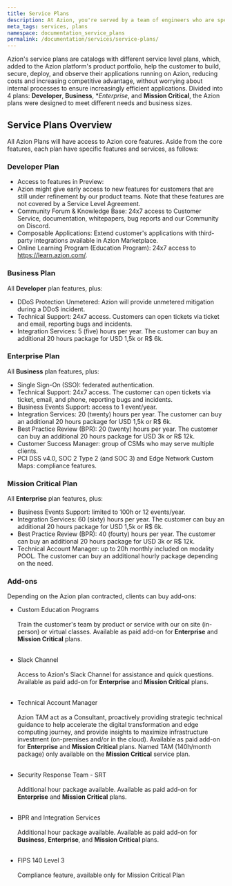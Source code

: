 ```yaml
---
title: Service Plans
description: At Azion, you're served by a team of engineers who are specialized in performance, security, high availability, and scalability of content, web applications, and APIs, especially in mission-critical environments.
meta_tags: services, plans
namespace: documentation_service_plans
permalink: /documentation/services/service-plans/
---
```


Azion's service plans are catalogs with different service level plans, which, added to the Azion platform's product portfolio, help the customer to build, secure, deploy, and observe their applications running on Azion, reducing costs and increasing competitive advantage, without worrying about internal processes to ensure increasingly efficient applications. Divided into 4 plans: **Developer**, **Business**, **Enterprise*, and **Mission Critical**, the Azion plans were designed to meet different needs and business sizes.

## Service Plans Overview

All Azion Plans will have access to Azion core features. Aside from the core features, each plan have specific features and services, as follows:

### Developer Plan

- Access to features in Preview:
- Azion might give early access to new features for customers that are still under refinement by our product teams. Note that these features are not covered by a Service Level Agreement.
- Community Forum & Knowledge Base: 24x7 access to Customer Service, documentation, whitepapers, bug reports and our Community on Discord.	
- Composable Applications: Extend customer's applications with third-party integrations available in Azion Marketplace.
- Online Learning Program (Education Program): 24x7 access to https://learn.azion.com/.

### Business Plan

All **Developer** plan features, plus:

- DDoS Protection Unmetered: Azion will provide unmetered mitigation during a DDoS incident.
- Technical Support: 24x7 access. Customers can open tickets via ticket and email, reporting bugs and incidents.
- Integration Services: 5 (five) hours per year. The customer can buy an additional 20 hours package for USD 1,5k or R$ 6k.

### Enterprise Plan

All **Business** plan features, plus:

- Single Sign-On (SSO): federated authentication.
- Technical Support: 24x7 access. The customer can open tickets via ticket, email, and phone, reporting bugs and incidents.
- Business Events Support: access to 1 event/year.
- Integration Services: 20 (twenty) hours per year. The customer can buy an additional 20 hours package for USD 1,5k or R$ 6k.
- Best Practice Review (BPR): 20 (twenty) hours per year. The customer can buy an additional 20 hours package for USD 3k or R$ 12k.
- Customer Success Manager: group of CSMs who may serve multiple clients.
- PCI DSS v4.0, SOC 2 Type 2 (and SOC 3) and Edge Network Custom Maps: compliance features.

### Mission Critical Plan

All **Enterprise** plan features, plus:

- Business Events Support: limited to 100h or 12 events/year.
- Integration Services: 60 (sixty) hours per year. The customer can buy an additional 20 hours package for USD 1,5k or R$ 6k.
- Best Practice Review (BPR): 40 (fourty) hours per year. The customer can buy an additional 20 hours package for USD 3k or R$ 12k.
- Technical Account Manager: up to 20h monthly included on modality POOL. The customer can buy an additional hourly package depending on the need.

### Add-ons

Depending on the Azion plan contracted, clients can buy add-ons:

- Custom Education Programs<br/><br />
Train the customer's team by product or service with our on site (in-person) or virtual classes. Available as paid add-on for **Enterprise** and **Mission Critical** plans.<br/><br />

- Slack Channel<br/><br />
Access to Azion's Slack Channel for assistance and quick questions. Available as paid add-on for **Enterprise** and **Mission Critical** plans.<br/><br />

- Technical Account Manager<br/><br />
Azion TAM act as a Consultant, proactively providing strategic technical guidance to help accelerate the digital transformation and edge computing journey, and provide insights to maximize infrastructure investment (on-premises and/or in the cloud). Available as paid add-on for **Enterprise** and **Mission Critical** plans. Named TAM (140h/month package) only available on the **Mission Critical** service plan.<br/><br />

- Security Response Team - SRT<br/><br />
Additional hour package available. Available as paid add-on for **Enterprise** and **Mission Critical** plans.<br/><br />
 
- BPR and Integration Services<br/><br />
Additional hour package available. Available as paid add-on for **Business**, **Enterprise**, and **Mission Critical** plans.<br/><br />

- FIPS 140 Level 3<br/><br />
Compliance feature, available only for Mission Critical Plan